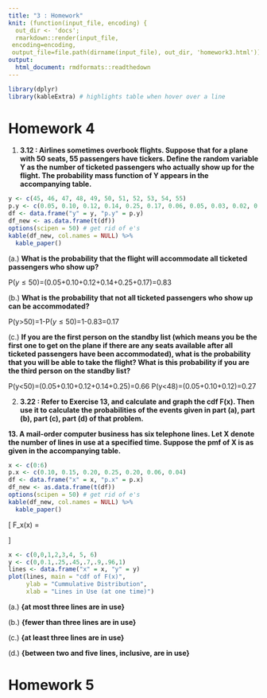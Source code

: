 ```yaml
---
title: "3 : Homework"
knit: (function(input_file, encoding) {
  out_dir <- 'docs';
  rmarkdown::render(input_file,
 encoding=encoding,
 output_file=file.path(dirname(input_file), out_dir, 'homework3.html'))})
output: 
  html_document: rmdformats::readthedown
---
```

```r
library(dplyr)
library(kableExtra) # highlights table when hover over a line
```

# Homework 4
1. **3.12 : Airlines sometimes overbook flights. Suppose that for a plane with 50 seats, 55 passengers have tickers. Define the random variable Y as the number of ticketed passengers who actually show up for the flight. The probability mass function of Y appears in the accompanying table.** 
```r
y <- c(45, 46, 47, 48, 49, 50, 51, 52, 53, 54, 55)
p.y <- c(0.05, 0.10, 0.12, 0.14, 0.25, 0.17, 0.06, 0.05, 0.03, 0.02, 0.01)
df <- data.frame("y" = y, "p.y" = p.y)
df_new <- as.data.frame(t(df))
options(scipen = 50) # get rid of e's
kable(df_new, col.names = NULL) %>%
  kable_paper()
```
(a.) **What is the probability that the flight will accommodate all ticketed passengers who show up?**

P($y\leq50$)=(0.05+0.10+0.12+0.14+0.25+0.17)=0.83

(b.) **What is the probability that not all ticketed passengers who show up can be accommodated?**

P(y>50)=1-P($y\leq50$)=1-0.83=0.17

(c.) **If you are the first person on the standby list (which means you be the first one to get on the plane if there are any seats available after all ticketed passengers have been accommodated), what is the probability that you will be able to take the flight? What is this probability if you are the third person on the standby list?**

P(y<50)=(0.05+0.10+0.12+0.14+0.25)=0.66
P(y<48)=(0.05+0.10+0.12)=0.27

2. **3.22 : Refer to Exercise 13, and calculate and graph the cdf F(x). Then use it to calculate the probabilities of the events given in part (a), part (b), part (c), part (d) of that problem. **

**13. A mail-order computer business has six telephone lines. Let X denote the number of lines in use at a specified time. Suppose the pmf of X is as given in the accompanying table. **
```r
x <- c(0:6)
p.x <- c(0.10, 0.15, 0.20, 0.25, 0.20, 0.06, 0.04)
df <- data.frame("x" = x, "p.x" = p.x)
df_new <- as.data.frame(t(df))
options(scipen = 50) # get rid of e's
kable(df_new, col.names = NULL) %>%
  kable_paper()
```
\usepackage{amsmath}
\[ 
F_x(x) = \begin{cases}
      0 & x < 0 \\
      0.10 & 0 \leq x < 1 \\
      0.25 & 1 \leq x < 2 \\
      0.45 & 2 \leq x < 3 \\
      0.70 & 3 \leq x < 4 \\
      0.90 & 4 \leq x < 5 \\
      0.96 & 5 \leq x < 6 \\
      1 & 6 \leq x 
   \end{cases}
\]
```r
x <- c(0,0,1,2,3,4, 5, 6)
y <- c(0,0.1,.25,.45,.7,.9,.96,1)
lines <- data.frame("x" = x, "y" = y)
plot(lines, main = "cdf of F(x)",
     ylab = "Cummulative Distribution",
     xlab = "Lines in Use (at one time)")
```

(a.) **{at most three lines are in use}**

(b.) **{fewer than three lines are in use}**

(c.) **{at least three lines are in use}**

(d.) **{between two and five lines, inclusive, are in use}**

# Homework 5

